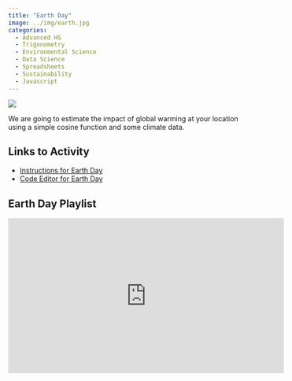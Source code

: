 ```yaml
---
title: "Earth Day"
image: ../img/earth.jpg
categories:
  - Advanced HS
  - Trigonometry
  - Environmental Science
  - Data Science
  - Spreadsheets
  - Sustainability
  - Javascript
---
```


![](../img/earth.png)

We are going to estimate the impact of global warming at your location using a simple cosine function and some climate data.

## Links to Activity
* [Instructions for Earth Day](https://www.asc.ohio-state.edu/orban.14/stemcoding/earthday/earthday.html?_gl=1*eiox2q*_gcl_au*NzYxNTY2MTAzLjE3MTk5NDI3NDQ.*_ga*NjIzMjU3ODAzLjE3MTk5NDI3NDM.*_ga_09WC99HMPE*MTcxOTk0Mjc0My4xLjAuMTcxOTk0Mjc0My42MC4wLjA.#)
* [Code Editor for Earth Day](https://editor.p5js.org/bscheib99/sketches/LTT_bC2Fc)

## Earth Day Playlist

<iframe width="560" height="315" src="https://www.youtube.com/embed/videoseries?si=Qg1AYQpT-ENUQ7sY&amp;list=PLISRe8GegO8RkVlIhIM09kapMTf12UF-7" title="YouTube video player" frameborder="0" allow="accelerometer; autoplay; clipboard-write; encrypted-media; gyroscope; picture-in-picture; web-share" referrerpolicy="strict-origin-when-cross-origin" allowfullscreen></iframe>